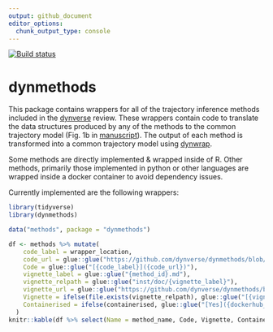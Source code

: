 ```yaml
---
output: github_document
editor_options: 
  chunk_output_type: console
---
```


<!-- README.md is generated from README.Rmd. Please edit that file -->

[![Build status](https://travis-ci.org/dynverse/dynmethods.svg?branch=master)](https://travis-ci.org/dynverse/dynmethods)

# dynmethods
This package contains wrappers for all of the trajectory inference methods included in the [dynverse](https://www.github.com/dynverse/dynverse) review. 
These wrappers contain code to translate the data structures produced by any of the methods to the common trajectory model (Fig. 1b in [manuscript](https://www.biorxiv.org/content/early/2018/03/05/276907)). 
The output of each method is transformed into a common trajectory model using [dynwrap](https://www.github.com/dynverse/dynwrap).

Some methods are directly implemented & wrapped inside of R. Other methods, primarily those implemented in python or other languages are wrapped inside a docker container to avoid dependency issues.

Currently implemented are the following wrappers:

```r
library(tidyverse)
library(dynmethods)

data("methods", package = "dynmethods")

df <- methods %>% mutate(
    code_label = wrapper_location,
    code_url = glue::glue("https://github.com/dynverse/dynmethods/blob/master/{wrapper_location}"),
    Code = glue::glue("[{code_label}]({code_url})"),
    vignette_label = glue::glue("{method_id}.md"),
    vignette_relpath = glue::glue("inst/doc/{vignette_label}"),
    vignette_url = glue::glue("https://github.com/dynverse/dynmethods/blob/master/{vignette_relpath}"),
    Vignette = ifelse(file.exists(vignette_relpath), glue::glue("[{vignette_label}]({vignette_url})"), ""),
    Containerised = ifelse(containerised, glue::glue("[Yes]({dockerhub_location})"), "")
  )
knitr::kable(df %>% select(Name = method_name, Code, Vignette, Containerised))

```
